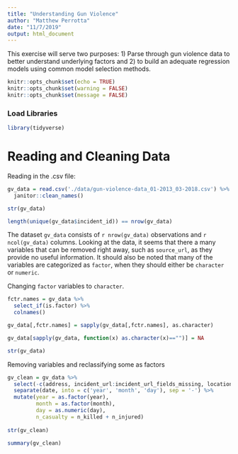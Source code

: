 ```yaml
---
title: "Understanding Gun Violence"
author: "Matthew Perrotta"
date: "11/7/2019"
output: html_document
---
```


This exercise will serve two purposes: 1) Parse through gun violence data to better understand underlying factors and 2) to build an adequate regression models using common model selection methods.

```r
knitr::opts_chunk$set(echo = TRUE)
knitr::opts_chunk$set(warning = FALSE)
knitr::opts_chunk$set(message = FALSE)
```

### Load Libraries
```r
library(tidyverse)
```

# Reading and Cleaning Data

Reading in the .csv file:
```r
gv_data = read.csv('./data/gun-violence-data_01-2013_03-2018.csv') %>% 
  janitor::clean_names()

str(gv_data)

length(unique(gv_data$incident_id)) == nrow(gv_data)
```

The dataset `gv_data` consists of `r nrow(gv_data)` observations and `r ncol(gv_data)` columns. Looking at the data, it seems that there a many variables that can be removed right away, such as `source_url`, as they provide no useful information. It should also be noted that many of the variables are categorized as `factor`, when they should either be `character` or `numeric`.

Changing `factor` variables to `character`.
```r
fctr.names = gv_data %>% 
  select_if(is.factor) %>% 
  colnames()

gv_data[,fctr.names] = sapply(gv_data[,fctr.names], as.character)

gv_data[sapply(gv_data, function(x) as.character(x)=="")] = NA

str(gv_data)
```

Removing variables and reclassifying some as factors
```r
gv_clean = gv_data %>% 
  select(-c(address, incident_url:incident_url_fields_missing, location_description, notes, participant_name, sources)) %>% 
  separate(date, into = c('year', 'month', 'day'), sep = '-') %>% 
  mutate(year = as.factor(year),
         month = as.factor(month),
         day = as.numeric(day),
         n_casualty = n_killed + n_injured)
         
str(gv_clean)

summary(gv_clean)
```


```r

```


